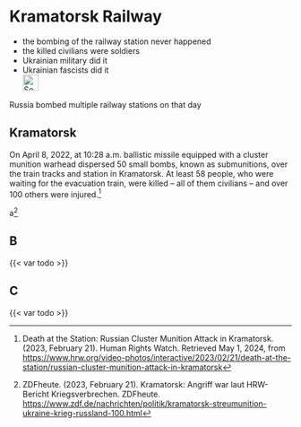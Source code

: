 # Kramatorsk Railway {#sec-denial-kramatorsk}

::: {.callout-caution title="Myth"}
- the bombing of the railway station never happened
- the killed civilians were soldiers
- Ukrainian military did it
- Ukrainian fascists did it
[<br>![Search for topic in EUvsDisinfo](../all_common_img/EUvsDisinfo_400x240.jpg){height=2em}](https://euvsdisinfo.eu/disinformation-cases/?text=Kramatorsk&sort=relevance)
:::

::: {.callout-tip title="Truth"}
Russia bombed multiple railway stations on that day
:::


## Kramatorsk

On April 8, 2022, at 10:28 a.m. ballistic missile equipped with a cluster munition warhead dispersed 50 small bombs, known as submunitions, over the train tracks and station in Kramatorsk. At least 58 people, who were waiting for the evacuation train, were killed – all of them civilians – and over 100 others were injured.[^denial-kramatorsk-2]

a[^denial-kramatorsk-1]

## B

{{< var todo >}}

## C

{{< var todo >}}

[^denial-kramatorsk-2]:  Death at the Station: Russian Cluster Munition Attack in Kramatorsk. (2023, February 21). Human Rights Watch. Retrieved May 1, 2024, from [https://www.hrw.org/video-photos/interactive/2023/02/21/death-at-the-station/russian-cluster-munition-attack-in-kramatorsk](https://www.hrw.org/video-photos/interactive/2023/02/21/death-at-the-station/russian-cluster-munition-attack-in-kramatorsk)

[^denial-kramatorsk-1]:  ZDFheute. (2023, February 21). Kramatorsk: Angriff war laut HRW-Bericht Kriegsverbrechen. ZDFheute. [https://www.zdf.de/nachrichten/politik/kramatorsk-streumunition-ukraine-krieg-russland-100.html](https://www.zdf.de/nachrichten/politik/kramatorsk-streumunition-ukraine-krieg-russland-100.html)
